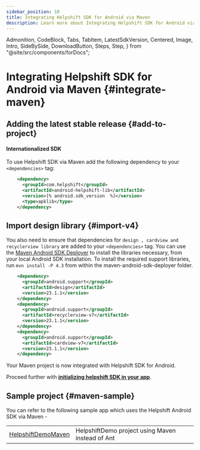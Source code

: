 ```yaml
---
sidebar_position: 10
title: Integrating Helpshift SDK for Android via Maven
description: Learn more about Integrating Helpshift SDK for Android via Maven
---
```


  Admonition,
  CodeBlock,
  Tabs,
  TabItem,
  LatestSdkVersion,
  Centered,
  Image,
  Intro,
  SideBySide,
  DownloadButton,
  Steps,
  Step,
} from "@site/src/components/forDocs";

# Integrating Helpshift SDK for Android via Maven {#integrate-maven}

## Adding the latest stable release {#add-to-project}

#### Internationalized SDK

To use Helpshift SDK via Maven add the following dependency to your
`<dependencies>` tag:

```xml
    <dependency>
      <groupId>com.helpshift</groupId>
      <artifactId>android-helpshift-lib</artifactId>
      <version>[% android.sdk_version  %]</version>
      <type>apklib</type>
    </dependency>
```

## Import design library {#import-v4}

You also need to ensure that dependencies for `design , cardview and recyclerview library` are added to your `<dependencies>` tag. You can use the [Maven Android SDK Deployer](https://github.com/mosabua/maven-android-sdk-deployer)
to install the libraries necessary, from your local Android SDK installation. To install the required support libraries, run `mvn install -P 4.3` from within the maven-android-sdk-deployer folder.

```xml
    <dependency>
      <groupId>android.support</groupId>
      <artifactId>design</artifactId>
      <version>23.1.1</version>
    </dependency>
    <dependency>
      <groupId>android.support</groupId>
      <artifactId>recyclerview-v7</artifactId>
      <version>23.1.1</version>
    </dependency>
    <dependency>
      <groupId>android.support</groupId>
      <artifactId>cardview-v7</artifactId>
      <version>23.1.1</version>
    </dependency>
```

Your Maven project is now integrated with Helpshift SDK for Android.

Proceed further with **[initializing helpshift SDK in your app](/android/getting-started#initializing)**.

## Sample project {#maven-sample}

You can refer to the following sample app which uses the Helpshift Android SDK via Maven -

<div className="compact  text-sm">

|                                                                                                                  |                                                  |
| ---------------------------------------------------------------------------------------------------------------- | ------------------------------------------------ |
| [HelpshiftDemoMaven](https://github.com/helpshift/helpshift-android-sdk-examples/tree/master/HelpshiftDemoMaven) | HelpshiftDemo project using Maven instead of Ant |

</div>

